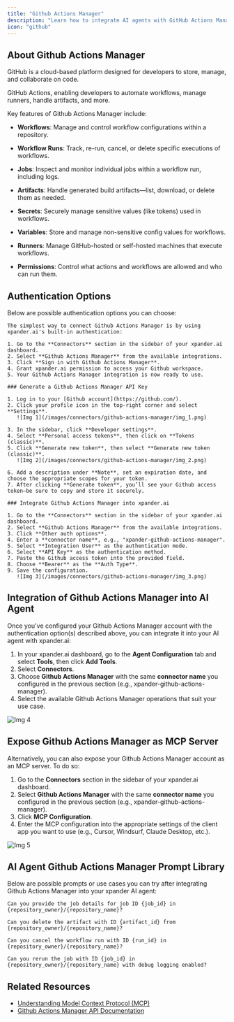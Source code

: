 ```yaml
---
title: "Github Actions Manager"
description: "Learn how to integrate AI agents with GitHub Actions Manager using xpander.ai. Create dynamic, event-driven workflows where agents can trigger, monitor, and manage Actions workflows in real time."
icon: "github"
---
```


## About Github Actions Manager

GitHub is a cloud-based platform designed for developers to store, manage, and collaborate on code.

GitHub Actions, enabling developers to automate workflows, manage runners, handle artifacts, and more.

Key features of Github Actions Manager include:

- **Workflows**: Manage and control workflow configurations within a repository.

- **Workflow Runs**: Track, re-run, cancel, or delete specific executions of workflows.

- **Jobs**: Inspect and monitor individual jobs within a workflow run, including logs.

- **Artifacts**: Handle generated build artifacts—list, download, or delete them as needed.

- **Secrets**: Securely manage sensitive values (like tokens) used in workflows.

- **Variables**: Store and manage non-sensitive config values for workflows.

- **Runners**: Manage GitHub-hosted or self-hosted machines that execute workflows.

- **Permissions**: Control what actions and workflows are allowed and who can run them.


## Authentication Options

Below are possible authentication options you can choose:

<Tabs>

  <Tab title="Built-in xpander.ai Auth">

    The simplest way to connect Github Actions Manager is by using xpander.ai's built-in authentication:

    1. Go to the **Connectors** section in the sidebar of your xpander.ai dashboard.  
    2. Select **Github Actions Manager** from the available integrations.  
    3. Click **Sign in with Github Actions Manager**.  
    4. Grant xpander.ai permission to access your Github workspace.  
    5. Your Github Actions Manager integration is now ready to use.

  </Tab>

  <Tab title="API Access">

    ### Generate a Github Actions Manager API Key

    1. Log in to your [Github account](https://github.com/).  
    2. Click your profile icon in the top-right corner and select **Settings**.  
       ![Img 1](/images/connectors/github-actions-manager/img_1.png)

    3. In the sidebar, click **Developer settings**.  
    4. Select **Personal access tokens**, then click on **Tokens (classic)**.  
    5. Click **Generate new token**, then select **Generate new token (classic)**.  
       ![Img 2](/images/connectors/github-actions-manager/img_2.png)

    6. Add a description under **Note**, set an expiration date, and choose the appropriate scopes for your token.  
    7. After clicking **Generate token**, you’ll see your Github access token—be sure to copy and store it securely.

    ### Integrate Github Actions Manager into xpander.ai

    1. Go to the **Connectors** section in the sidebar of your xpander.ai dashboard.  
    2. Select **Github Actions Manager** from the available integrations.  
    3. Click **Other auth options**.  
    4. Enter a **connector name**, e.g., "xpander-github-actions-manager". 
    5. Select **Integration User** as the authentication mode.  
    6. Select **API Key** as the authentication method.   
    7. Paste the Github access token into the provided field.  
    8. Choose **Bearer** as the **Auth Type**.  
    9. Save the configuration.  
       ![Img 3](/images/connectors/github-actions-manager/img_3.png)

  </Tab>

</Tabs>


## Integration of Github Actions Manager into AI Agent

Once you've configured your Github Actions Manager account with the authentication option(s) described above, you can integrate it into your AI agent with xpander.ai:

1. In your xpander.ai dashboard, go to the **Agent Configuration** tab and select **Tools**, then click **Add Tools**. 
2. Select **Connectors**.  
3. Choose **Github Actions Manager** with the same **connector name** you configured in the previous section (e.g., xpander-github-actions-manager).  
4. Select the available Github Actions Manager operations that suit your use case.  

![Img 4](/images/connectors/github-actions-manager/img_4.png)

## Expose Github Actions Manager as MCP Server

Alternatively, you can also expose your Github Actions Manager account as an MCP server. To do so:

1. Go to the **Connectors** section in the sidebar of your xpander.ai dashboard.  
2. Select **Github Actions Manager** with the same **connector name** you configured in the previous section (e.g., xpander-github-actions-manager).  
3. Click **MCP Configuration**.  
4. Enter the MCP configuration into the appropriate settings of the client app you want to use (e.g., Cursor, Windsurf, Claude Desktop, etc.).

![Img 5](/images/connectors/github-actions-manager/img_5.png)

## AI Agent Github Actions Manager Prompt Library

Below are possible prompts or use cases you can try after integrating Github Actions Manager into your xpander AI agent:

```
Can you provide the job details for job ID {job_id} in {repository_owner}/{repository_name}?
```

````
Can you delete the artifact with ID {artifact_id} from {repository_owner}/{repository_name}?
````

```
Can you cancel the workflow run with ID {run_id} in {repository_owner}/{repository_name}?
```

```
Can you rerun the job with ID {job_id} in {repository_owner}/{repository_name} with debug logging enabled?
```

## Related Resources

- [Understanding Model Context Protocol (MCP)](/docs/05-human-interfaces/04-mcp)
- [Github Actions Manager API Documentation](https://docs.github.com/en/rest/actions/)